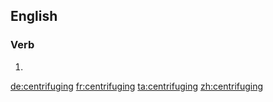 ==English==

===Verb===
{{head|en}}

# {{present participle of|centrifuge}}

[[de:centrifuging]]
[[fr:centrifuging]]
[[ta:centrifuging]]
[[zh:centrifuging]]